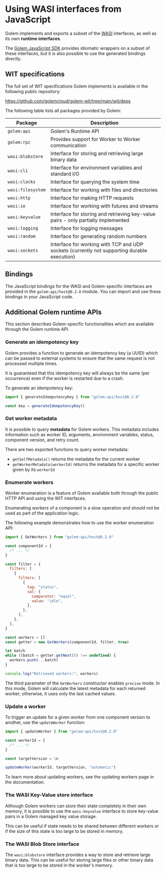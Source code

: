 
# Using WASI interfaces from JavaScript

Golem implements and exports a subset of the [WASI](https://wasi.dev) interfaces, as well as its own **runtime interfaces**.

The [Golem JavaScript SDK](../../../docs/experimental-languages/js-language-guide/golem-js-sdk.mdx) provides idiomatic wrappers on a subset of these interfaces, but it is also possible to use the generated bindings directly.

## WIT specifications

The full set of WIT specifications Golem implements is available in the following public repository:

https://github.com/golemcloud/golem-wit/tree/main/wit/deps

The following table lists all packages provided by Golem:

| Package           | Description                                                                                 |
| ----------------- | ------------------------------------------------------------------------------------------- |
| `golem:api`       | Golem's Runtime API                                                                         |
| `golem:rpc`       | Provides support for Worker to Worker communication                                         |
| `wasi:blobstore`  | Interface for storing and retrieving large binary data                                      |
| `wasi:cli`        | Interface for environment variables and standard I/O                                        |
| `wasi:clocks`     | Interface for querying the system time                                                      |
| `wasi:filesystem` | Interface for working with files and directories                                            |
| `wasi:http`       | Interface for making HTTP requests                                                          |
| `wasi:io`         | Interface for working with futures and streams                                              |
| `wasi:keyvalue`   | Interface for storing and retrieving key-value pairs - only partially implemented           |
| `wasi:logging`    | Interface for logging messages                                                              |
| `wasi:random`     | Interface for generating random numbers                                                     |
| `wasi:sockets`    | Interface for working with TCP and UDP sockets (currently not supporting durable execution) |

## Bindings

The JavaScript bindings for the WASI and Golem-specific interfaces are provided in the `golem:api/host@0.2.0` module. You can import and use these bindings in your JavaScript code.

## Additional Golem runtime APIs

This section describes Golem-specific functionalities which are available through the Golem runtime API.

### Generate an idempotency key

Golem provides a function to generate an idempotency key (a UUID) which can be passed to external systems to ensure that the same request is not processed multiple times.

It is guaranteed that this idempotency key will always be the same (per occurrence) even if the worker is restarted due to a crash.

To generate an idempotency key:

```javascript
import { generateIdempotencyKey } from "golem:api/host@0.2.0"

const key = generateIdempotencyKey()
```

### Get worker metadata

It is possible to query **metadata** for Golem workers. This metadata includes information such as worker ID, arguments, environment variables, status, component version, and retry count.

There are two exported functions to query worker metadata:

- `getSelfMetadata()` returns the metadata for the current worker
- `getWorkerMetadata(workerId)` returns the metadata for a specific worker given by its `workerId`

### Enumerate workers

Worker enumeration is a feature of Golem available both through the public HTTP API and using the WIT interfaces.

<Callout type="warning">
  Enumerating workers of a component is a slow operation and should not be used as part of the
  application logic.
</Callout>

The following example demonstrates how to use the worker enumeration API:

```javascript
import { GetWorkers } from "golem:api/host@0.2.0"

const componentId = {
  /* ... */
}

const filter = {
  filters: [
    {
      filters: [
        {
          tag: "status",
          val: {
            comparator: "equal",
            value: "idle",
          },
        },
      ],
    },
  ],
}

const workers = []
const getter = new GetWorkers(componentId, filter, true)

let batch
while ((batch = getter.getNext()) !== undefined) {
  workers.push(...batch)
}

console.log("Retrieved workers:", workers)
```

The third parameter of the `GetWorkers` constructor enables `precise` mode. In this mode, Golem will calculate the latest metadata for each returned worker; otherwise, it uses only the last cached values.

### Update a worker

To trigger an update for a given worker from one component version to another, use the `updateWorker` function:

```javascript
import { updateWorker } from "golem:api/host@0.2.0"

const workerId = {
  /* ... */
}

const targetVersion = 1n

updateWorker(workerId, targetVersion, "automatic")
```

To learn more about updating workers, see the updating workers page in the documentation.

### The WASI Key-Value store interface

Although Golem workers can store their state completely in their own memory, it is possible to use the `wasi:keyvalue` interface to store key-value pairs in a Golem managed key value storage.

This can be useful if state needs to be shared between different workers or if the size of this state is too large to be stored in memory.

### The WASI Blob Store interface

The `wasi:blobstore` interface provides a way to store and retrieve large binary data. This can be useful for storing large files or other binary data that is too large to be stored in the worker's memory.
